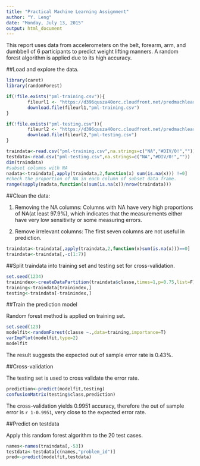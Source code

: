 ```yaml
---
title: "Practical Machine Learning Assignment"
author: "Y. Leng"
date: "Monday, July 13, 2015"
output: html_document
---
```


This report uses data from accelerometers on the belt, forearm, arm, and dumbbell of 6 participants to predict weight lifting manners. A random forest algorithm is applied due to its high accuracy.

##Load and explore the data.

```r
library(caret)
library(randomForest)
```

```r
if(!file.exists("pml-training.csv")){
        fileurl1 <- "https://d396qusza40orc.cloudfront.net/predmachlearn/pml-training.csv"
        download.file(fileurl1,"pml-training.csv")
}

if(!file.exists("pml-testing.csv")){
        fileurl2 <- "https://d396qusza40orc.cloudfront.net/predmachlearn/pml-testing.csv"
        download.file(fileurl2,"pml-testing.csv")
}

traindata<-read.csv("pml-training.csv",na.strings=c("NA","#DIV/0!",""))
testdata<-read.csv("pml-testing.csv",na.strings=c("NA","#DIV/0!",""))
dim(traindata)
#subset columns with NA
nadata<-traindata[,apply(traindata,2,function(x) sum(is.na(x))) !=0]
#check the proportion of NA in each column of subset data frame. 
range(sapply(nadata,function(x)sum(is.na(x))/nrow(traindata)))

```

##Clean the data:

1. Removing the NA columns: Columns with NA have very high proportions of NA(at least 97.9%), which indicates that the measurements either have very low sensitivity or some measuring errors.

2. Remove irrelevant columns: The first seven columns are not useful in prediction.

```r
traindata<-traindata[,apply(traindata,2,function(x)sum(is.na(x)))==0]
traindata<-traindata[,-c(1:7)]
```

##Split traindata into training set and testing set for cross-validation. 

```r
set.seed(1234)
trainindex<-createDataPartition(traindata$classe,times=1,p=0.75,list=F)
training<-traindata[trainindex,]
testing<-traindata[-trainindex,]
```

##Train the prediction model

Random forest method is applied on training set. 

```r
set.seed(123)
modelfit<-randomForest(classe ~.,data=training,importance=T)
varImpPlot(modelfit,type=2)
modelfit
```

The result suggests the expected out of sample error rate is 0.43%. 

##Cross-validation

The testing set is used to cross validate the error rate.

```r
prediction<-predict(modelfit,testing)
confusionMatrix(testing$class,prediction)
```

The cross-validation yields 0.9951 accuracy, therefore the out of sample error is `r 1-0.9951`, very close to the expected error rate.

##Predict on testdata

Apply this random forest algorithm to the 20 test cases.

```r
names<-names(traindata[,-53])
testdata<-testdata[c(names,"problem_id")]
pred<-predict(modelfit,testdata)
```

